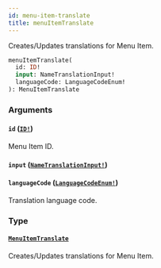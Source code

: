 ```yaml
---
id: menu-item-translate
title: menuItemTranslate
---
```


Creates/Updates translations for Menu Item.

```graphql
menuItemTranslate(
  id: ID!
  input: NameTranslationInput!
  languageCode: LanguageCodeEnum!
): MenuItemTranslate

```

### Arguments

#### `id` ([`ID!`](/api-reference/scalars/id.mdx))

Menu Item ID.

#### `input` ([`NameTranslationInput!`](/api-reference/inputs/name-translation-input.mdx))

#### `languageCode` ([`LanguageCodeEnum!`](/api-reference/enums/language-code-enum.mdx))

Translation language code.

### Type

#### [`MenuItemTranslate`](/api-reference/objects/menu-item-translate.mdx)

Creates/Updates translations for Menu Item.
